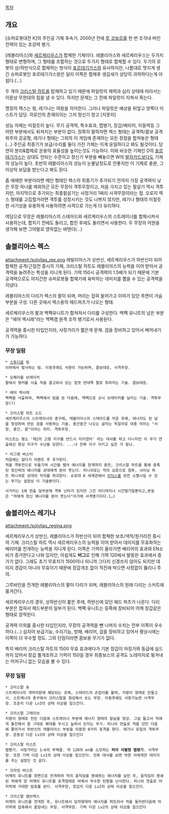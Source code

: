 [[목차]]

== 개요 ==
[슈퍼로봇대전 K]의 주인공 기체 후속기.
2000년 전에 [[루 코보르]]를 한 번 조각내 버린 전력이 있는 초강력 병기.

[레블리아스]와 [[세르케리우스]]가 합체한 기체이다. 레블리아스와 세르케리우스는 두가지 형태로 변형하며, 그 형태를 조합하는 것으로 두가지 형태로 합체할 수 있다.
두기의 로봇이 상/하반식으로 합체하는 방식이 [[포르테기가스]]와 유사하지만, 나름대로 멋지게 생긴 슈퍼로봇인 포르테기가스랑은 달리 이쪽은 합체후 생김새가 상당히 괴악하다는게 아쉽다.(...)

두 개의 [[크리스탈 하트]]를 탑재하고 있기 때문에 파일럿의 체력과 심리 상태에 따라서는 이론상 무한대의 힘을 낼 수 있다. 하지만 문제는 그 전에 파일럿이 지쳐서 죽는다.

명칭의 렉스는 왕, 레기나는 여왕을 의미한다. 그러나 파일럿은 예상을 뒤엎고 양쪽다 미스트가 담당. 히로인의 존재의의는 그저 정신기 창고 [지못미]

성능 자체는 미칠듯이 높다. 무기 공격력, 특수효과, 맵병기, 장갑/배리어, 이동력등 그 어떤 부분에서도 뒤쳐지는 부분이 없다. 정확히 말하자면 렉스 형태는 공격력/콤보 공격 위주의 강공형, 레기나 형태는 그외의 이 게임에 존재하는 모든 장점을 합쳐놓은 형태(...) 주인공 최종기가 보급/수리를 둘다 가진 기체는 이게 유일하다고 봐도 될것이다. 당연히 분리&합체로 운용의 효율성을 높이는것도 가능하다. 이와 비슷한 기체인 D의 [[포르테기가스]]는 상대도 안되는 수준이고 정신기 부분을 빼놓으면 W의 [[발자카드]]보다도 기체의 성능이 높다. 초반의 레블리아스의 성능이 눈물날정도로 안좋지만 이 기체로 충분, 그 이상의 보답을 받는다고 봐도 된다. 

좀 애매한 부분이라면 메인 형태인 렉스의 최종기가 추가되기 전까지 가장 공격력이 낮은 무장 하나를 제외하곤 모든 무장이 격투무장이고, 처음 가지고 있는 필살기 역시 격투지만, 마지막으로 추가되는 최종필살기는 사정거리 1짜리 사격무장이라는 점. 오로지 렉스 형태를 고집할거라면 격투를 성장시키는 것도 나쁘지 않지만, 레기나 형태의 미칠듯한 사기성을 유용하게 사용하려면 사격으로 가는게 더 유리하다.

여담으로 무장은 레블리아스의 스테아드와 세르케리우스의 스트레이너를 합체시켜서 사용하는데, 합치기 전에도 돌리고, 합친 후에도 돌리면서 사용한다. 두 무장의 어원을 생각해 보면 그야말로 영락없는 바텐더(…)

== 솔블리아스 렉스 ==
attachment:/solvlias_rex.png
레빌리아스가 상반신, 세르케리우스가 하반신이 되어 합체한 공격/근접전 중시의 기체, 크리스탈 하트도 레블리아스의 능력을 이어 받아서 공격력을 늘려주는 특성을 지니게 된다. 기력 150시 공격력이 1.5배가 되기 때문에 기본 공격력으로도 어지간한 슈퍼로봇들 합체기에 육박하는 데미지를 뽑을 수 있는 공격력을 지녔다.

레블리아스의 다리가 렉스의 팔이 되며, 머리는 접혀 들어가고 이마가 있던 측면이 가슴 부분을 구성. 다른 곳에서 렉스용의 헤드파츠가 나오는 형태.

세르케리우스의 팔과 백팩유니트가 합쳐져서 다리를 구성한다. 백팩 유니트의 남은 부분은 "에어 엑시레"라는 백팩겸 원격 조작 병기로서 사용된다.

공격력을 중시한 타입인지라, 사정거리가 짧은게 문제. 검을 장비하고 있어서 베어내기가 가능하다.

=== 무장 일람 ===
 * [[스투디움]] 빔
 이마에서 발사하는 빔. 이동후에도 사용이 가능하며, 콤보대응, 사격무장.

 * 오페리올 브레이커
 팔에서 앵커를 사출 적을 끌고와서 있는 힘껏 반대쪽 팔로 후려치는 기술. 콤보대응.

 * 에어 엑시레
 백팩을 사출하여, 백팩에서 빔을 쏜 다음에, 백팩으로 소닉 브레이커를 날리는 기술. 격투무장(?)

 * 크리스탈 하트 소드
 세르케리우스의 스트레이너의 총구에, 레블리아스의 스테아드를 끼운 후에, 에너지도 된 날을 형성하여 만든 검을 사용하는 기술. 중간중간 나오는 글자는 독일어로 대충 의미는 "서장, 중간, 끝"이라는 의미. 격투무장.

 미스트는 평소 '제2의 고향 지구를 반드시 지키겠어' 라는 대사를 하고 다니지만 이 무기 연출에선 항상 지구가 수난을 당한다. ...너 진짜 지구 지키고 싶은 거 맞냐.

 * 리그렛 버스터
 처음에는 없다가 이벤트 후 추가된다.
 적을 격투전으로 두들기며 시간을 벌어 에너지를 한계까지 충전, 크리스탈 하트를 통해 증폭된 정신력의 에너지를 상대에게 쏟아 붓는다. 피니쉬로는 적의 심층으로 침투, 샤이닝 하트 퍼니셔로 상대의 악의를 파괴한다. 슈로대 K 세계관에서 [[이딕스]]를 완전 소멸시킬 수 있는 무기는 설정상 이 기술뿐이다.

 사거리는 1에 연출 앞부분에 격투 난타가 있지만 그건 어디까지나 시간벌기일뿐이고,본질은 "적에게 정신 에너지를 쏟아 붓는다"이기에 사격병기이다.(…)

== 솔블리아스 레기나 ==
attachment:/solvlias_regina.png 

세르케리우스가 상반신, 레블리아스가 하반신이 되어 합체한 보조/색적/원거리전 중시의 기체. 크리스탈 하트 역시 세르케리우스의 능력을 이어 받아서 데미지를 무효화하는 배리어를 전개하는 능력을 지니게 된다. 이쪽은 기력이 올라가면 배리어의 효과와 EN소비가 증가한다고 나와 있지만, 아쉽게도 '''버그'''로 인해 기력 120에서 발동한 효과에서 증가가 없다. 그래도 초기 무효치가 1500이나 되니까 그다지 신경쓰지 않아도 되지만 데미지 경감이 아니라 무효이기 때문에 장갑개조 없이 적진에 박으면 사정없이 뚫리니 주의. 

그루바인을 전개한 레블리아스의 팔이 다리가 되며, 레블리아스의 원래 다리는 스커트에 옮겨간다.

세르케리우스의 경우, 상하반신이 붙은 후에, 하반신에 있던 헤드 파츠가 나온다. 다리 부분은 접혀서 헤드부분의 일부가 된다. 백팩 유니트는 등쪽에 장비되어 어깨 장갑같은 형태로 장착된다.

공격력 이외를 중시한 타입인지라, 무장의 공격력을 뺀 나머지 수치는 전부 이쪽이 우수하다.(…) 심지어 보급기능, 수리기능, 방패, 배리어, 검을 장비하고 있어서 평상시에는 이쪽이 더 우수할 정도. 그외 단점이라면 콤보용 무기가 없다.

특히 배리어 크리스탈 하트의 1500 무효 효과에다가 기본 장갑이 마징가와 동급에 실드까지 있어서 장갑 풀개조하고 기력이 150일 경우 최종보스의 공격도 노데미지로 튕겨내는 어처구니 없는 모습을 볼 수 있다.

=== 무장 일람 ===
 * 크리스탈 숏
 스트레이너의 개머리판에 해당되는 곳에, 스테아드의 손잡이를 붙여, 지팡이 형태로 만들고서, 스트레나의 총구에서 크리스탈을 형성해서 쏘는 무장. 이동후에도 사용가능한 사격무장. 조준치 다운 Lv3의 상태 이상을 일으킨다.

 * 크리스탈 그레이브
 지팡이 형태로 만든 다음에 스트레이너 부분에 에너지 형태의 칼날을 형성. 그걸 들고서 적에게 돌진해서 말 그대로 복대를 쑤시고 눕혀서 던지는 무기. 피니쉬 연출로 적을 던진 다음에 쫓아가서 하반신의 레블리아스 부분을 이용한 0거리 포격을 한다. 레기나 유일의 격투무장. 운동성 다운 Lv3의 상태 이상을 일으킨다

 * 크리스탈 미스트
 맵병기. 사정거리는 1~6의 부채꼴. 약 120의 en를 소모하는 '''피아 식별형 맵병기'''. 사격무장. 또한 기력 다운 Lv1의 상태 이상을 일으킨다. 전투 대사를 보면 악한 자에게만 데미지를 주는 설정인 것 같다.

 * 크라잉 버스트
 어깨의 유니트를 정면으로 전개하여 적의 움직임을 봉쇄하는 에너지를 날린 후, 움직임이 봉쇄된 적에게 양 어깨의 유니트를 포격형태로 바꿔서 무수한 탄환을 난사한다. 피니쉬 연출로 마지막에 거대한 빔포를 쏜다. 사격무장, 장갑치 다운 Lv2의 상태 이상을 일으킨다.

 * 크리스탈 앰브렉스
 어깨의 유니트를 전개한 후, 유니트에서 입자형태의 에너지를 퍼트려서 적을 둘러싼다음에 마지막에 압축해서 끝장내는 무장. 사격무장. 기력 다운 Lv2의 상태 이상을 일으킨다
